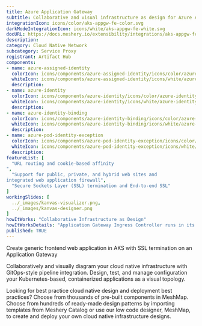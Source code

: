 ```yaml
---
title: Azure Application Gateway 
subtitle: Collaborative and visual infrastructure as design for Azure Application Gateway 
integrationIcon: icons/color/aks-appgw-fe-color.svg
darkModeIntegrationIcon: icons/white/aks-appgw-fe-white.svg
docURL: https://docs.meshery.io/extensibility/integrations/aks-appgw-fe
description: 
category: Cloud Native Network
subcategory: Service Proxy
registrant: Artifact Hub
components: 
- name: azure-assigned-identity
  colorIcon: icons/components/azure-assigned-identity/icons/color/azure-assigned-identity-color.svg
  whiteIcon: icons/components/azure-assigned-identity/icons/white/azure-assigned-identity-white.svg
  description: 
- name: azure-identity
  colorIcon: icons/components/azure-identity/icons/color/azure-identity-color.svg
  whiteIcon: icons/components/azure-identity/icons/white/azure-identity-white.svg
  description: 
- name: azure-identity-binding
  colorIcon: icons/components/azure-identity-binding/icons/color/azure-identity-binding-color.svg
  whiteIcon: icons/components/azure-identity-binding/icons/white/azure-identity-binding-white.svg
  description: 
- name: azure-pod-identity-exception
  colorIcon: icons/components/azure-pod-identity-exception/icons/color/azure-pod-identity-exception-color.svg
  whiteIcon: icons/components/azure-pod-identity-exception/icons/white/azure-pod-identity-exception-white.svg
  description: 
featureList: [
  "URL routing and cookie-based affinity
",
  "Support for public, private, and hybrid web sites and 
integrated web application firewall",
  "Secure Sockets Layer (SSL) termination and End-to-end SSL"
]
workingSlides: [
  ../_images/kanvas-visualizer.png,
  ../_images/kanvas-designer.png
]
howItWorks: "Collaborative Infrastructure as Design"
howItWorksDetails: "Application Gateway Ingress Controller runs in its own pod on the customer’s AKS. Ingress Controller monitors a subset of Kubernetes’ resources for changes. The state of the AKS cluster is translated to Application Gateway specific configuration and applied to the Azure Resource Manager. The continuous re-configuration of Application Gateway ensures uninterrupted flow of traffic to AKS’ services. The diagram below illustrates the flow of state and configuration changes from the Kubernetes API, via Application Gateway Ingress Controller, to Resource Manager and then Application Gateway."
published: TRUE
---
```

<p>
Create generic frontend web application in AKS with SSL termination on an Application Gateway
</p>
<p>
    Collaboratively and visually diagram your cloud native infrastructure with GitOps-style pipeline integration. Design, test, and manage configuration your Kubernetes-based, containerized applications as a visual topology.
</p>
<p>
    Looking for best practice cloud native design and deployment best practices? Choose from thousands of pre-built components in MeshMap. Choose from hundreds of ready-made design patterns by importing templates from Meshery Catalog or use our low code designer, MeshMap, to create and deploy your own cloud native infrastructure designs.
</p>
